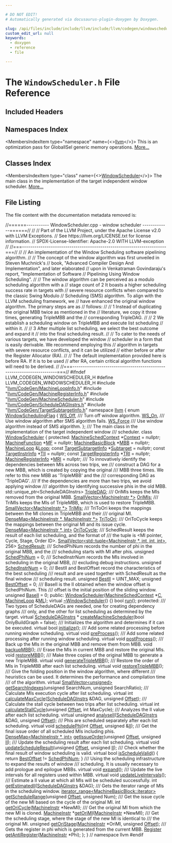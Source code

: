 ```yaml
---

# DO NOT EDIT!
# Automatically generated via docusaurus-plugin-doxygen by Doxygen.

slug: /api/files/include/include/llvm/include/llvm/codegen/windowscheduler-h
custom_edit_url: null
keywords:
  - doxygen
  - reference
  - file

---
```





# The `WindowScheduler.h` File Reference

<DoxygenPage pluginConfig={pluginConfig}>



## Included Headers

<IncludesList>
<IncludesListItem
  filePath="llvm/CodeGen/MachineLoopInfo.h"
  permalink="/docs/api/files/include/include/llvm/include/llvm/codegen/machineloopinfo-h"
  isLocal="true" />
<IncludesListItem
  filePath="llvm/CodeGen/MachineRegisterInfo.h"
  permalink="/docs/api/files/include/include/llvm/include/llvm/codegen/machineregisterinfo-h"
  isLocal="true" />
<IncludesListItem
  filePath="llvm/CodeGen/MachineScheduler.h"
  permalink="/docs/api/files/include/include/llvm/include/llvm/codegen/machinescheduler-h"
  isLocal="true" />
<IncludesListItem
  filePath="llvm/CodeGen/ScheduleDAGInstrs.h"
  permalink="/docs/api/files/include/include/llvm/include/llvm/codegen/scheduledaginstrs-h"
  isLocal="true" />
<IncludesListItem
  filePath="llvm/CodeGen/TargetSubtargetInfo.h"
  permalink="/docs/api/files/include/include/llvm/include/llvm/codegen/targetsubtargetinfo-h"
  isLocal="true" />
</IncludesList>

## Namespaces Index

<MembersIndex>

<MembersIndexItem
  type="namespace"
  name={<><a href="/docs/api/namespaces/llvm">llvm</a></>}>
This is an optimization pass for GlobalISel generic memory operations. <a href="/docs/api/namespaces/llvm/#details">More...</a>
</MembersIndexItem>

</MembersIndex>

## Classes Index

<MembersIndex>

<MembersIndexItem
  type="class"
  name={<><a href="/docs/api/classes/llvm/windowscheduler">WindowScheduler</a></>}>
The main class in the implementation of the target independent window scheduler. <a href="/docs/api/classes/llvm/windowscheduler/#details">More...</a>
</MembersIndexItem>

</MembersIndex>


## File Listing

The file content with the documentation metadata removed is:

<ProgramListing>

<Link id="l00001" /><CodeLine lineNumber="1"><Highlight kind="comment">//======----------- WindowScheduler.cpp - window scheduler -------------======//</Highlight><Highlight kind="normal"></Highlight></CodeLine>
<Link id="l00002" /><CodeLine lineNumber="2"><Highlight kind="normal"></Highlight><Highlight kind="comment">//</Highlight><Highlight kind="normal"></Highlight></CodeLine>
<Link id="l00003" /><CodeLine lineNumber="3"><Highlight kind="normal"></Highlight><Highlight kind="comment">// Part of the LLVM Project, under the Apache License v2.0 with LLVM Exceptions.</Highlight><Highlight kind="normal"></Highlight></CodeLine>
<Link id="l00004" /><CodeLine lineNumber="4"><Highlight kind="normal"></Highlight><Highlight kind="comment">// See https://llvm.org/LICENSE.txt for license information.</Highlight><Highlight kind="normal"></Highlight></CodeLine>
<Link id="l00005" /><CodeLine lineNumber="5"><Highlight kind="normal"></Highlight><Highlight kind="comment">// SPDX-License-Identifier: Apache-2.0 WITH LLVM-exception</Highlight><Highlight kind="normal"></Highlight></CodeLine>
<Link id="l00006" /><CodeLine lineNumber="6"><Highlight kind="normal"></Highlight><Highlight kind="comment">//</Highlight><Highlight kind="normal"></Highlight></CodeLine>
<Link id="l00007" /><CodeLine lineNumber="7"><Highlight kind="normal"></Highlight><Highlight kind="comment">//===----------------------------------------------------------------------===//</Highlight><Highlight kind="normal"></Highlight></CodeLine>
<Link id="l00008" /><CodeLine lineNumber="8"><Highlight kind="normal"></Highlight><Highlight kind="comment">//</Highlight><Highlight kind="normal"></Highlight></CodeLine>
<Link id="l00009" /><CodeLine lineNumber="9"><Highlight kind="normal"></Highlight><Highlight kind="comment">// An implementation of the Window Scheduling software pipelining algorithm.</Highlight><Highlight kind="normal"></Highlight></CodeLine>
<Link id="l00010" /><CodeLine lineNumber="10"><Highlight kind="normal"></Highlight><Highlight kind="comment">//</Highlight><Highlight kind="normal"></Highlight></CodeLine>
<Link id="l00011" /><CodeLine lineNumber="11"><Highlight kind="normal"></Highlight><Highlight kind="comment">// The concept of the window algorithm was first unveiled in Steven Muchnick&#39;s</Highlight><Highlight kind="normal"></Highlight></CodeLine>
<Link id="l00012" /><CodeLine lineNumber="12"><Highlight kind="normal"></Highlight><Highlight kind="comment">// book, &quot;Advanced Compiler Design And Implementation&quot;, and later elaborated</Highlight><Highlight kind="normal"></Highlight></CodeLine>
<Link id="l00013" /><CodeLine lineNumber="13"><Highlight kind="normal"></Highlight><Highlight kind="comment">// upon in Venkatraman Govindaraju&#39;s report, &quot;Implementation of Software</Highlight><Highlight kind="normal"></Highlight></CodeLine>
<Link id="l00014" /><CodeLine lineNumber="14"><Highlight kind="normal"></Highlight><Highlight kind="comment">// Pipelining Using Window Scheduling&quot;.</Highlight><Highlight kind="normal"></Highlight></CodeLine>
<Link id="l00015" /><CodeLine lineNumber="15"><Highlight kind="normal"></Highlight><Highlight kind="comment">//</Highlight><Highlight kind="normal"></Highlight></CodeLine>
<Link id="l00016" /><CodeLine lineNumber="16"><Highlight kind="normal"></Highlight><Highlight kind="comment">// The window algorithm can be perceived as a modulo scheduling algorithm with a</Highlight><Highlight kind="normal"></Highlight></CodeLine>
<Link id="l00017" /><CodeLine lineNumber="17"><Highlight kind="normal"></Highlight><Highlight kind="comment">// stage count of 2 It boasts a higher scheduling success rate in targets with</Highlight><Highlight kind="normal"></Highlight></CodeLine>
<Link id="l00018" /><CodeLine lineNumber="18"><Highlight kind="normal"></Highlight><Highlight kind="comment">// severe resource conflicts when compared to the classic Swing Modulo</Highlight><Highlight kind="normal"></Highlight></CodeLine>
<Link id="l00019" /><CodeLine lineNumber="19"><Highlight kind="normal"></Highlight><Highlight kind="comment">// Scheduling (SMS) algorithm. To align with the LLVM scheduling framework, we</Highlight><Highlight kind="normal"></Highlight></CodeLine>
<Link id="l00020" /><CodeLine lineNumber="20"><Highlight kind="normal"></Highlight><Highlight kind="comment">// have enhanced the original window algorithm. The primary steps are as</Highlight><Highlight kind="normal"></Highlight></CodeLine>
<Link id="l00021" /><CodeLine lineNumber="21"><Highlight kind="normal"></Highlight><Highlight kind="comment">// follows:</Highlight><Highlight kind="normal"></Highlight></CodeLine>
<Link id="l00022" /><CodeLine lineNumber="22"><Highlight kind="normal"></Highlight><Highlight kind="comment">//</Highlight><Highlight kind="normal"></Highlight></CodeLine>
<Link id="l00023" /><CodeLine lineNumber="23"><Highlight kind="normal"></Highlight><Highlight kind="comment">// 1 Instead of duplicating the original MBB twice as mentioned in the</Highlight><Highlight kind="normal"></Highlight></CodeLine>
<Link id="l00024" /><CodeLine lineNumber="24"><Highlight kind="normal"></Highlight><Highlight kind="comment">// literature, we copy it three times, generating TripleMBB and the</Highlight><Highlight kind="normal"></Highlight></CodeLine>
<Link id="l00025" /><CodeLine lineNumber="25"><Highlight kind="normal"></Highlight><Highlight kind="comment">// corresponding TripleDAG.</Highlight><Highlight kind="normal"></Highlight></CodeLine>
<Link id="l00026" /><CodeLine lineNumber="26"><Highlight kind="normal"></Highlight><Highlight kind="comment">//</Highlight><Highlight kind="normal"></Highlight></CodeLine>
<Link id="l00027" /><CodeLine lineNumber="27"><Highlight kind="normal"></Highlight><Highlight kind="comment">// 2 We establish a scheduling window on TripleMBB and execute list scheduling</Highlight><Highlight kind="normal"></Highlight></CodeLine>
<Link id="l00028" /><CodeLine lineNumber="28"><Highlight kind="normal"></Highlight><Highlight kind="comment">// within it.</Highlight><Highlight kind="normal"></Highlight></CodeLine>
<Link id="l00029" /><CodeLine lineNumber="29"><Highlight kind="normal"></Highlight><Highlight kind="comment">//</Highlight><Highlight kind="normal"></Highlight></CodeLine>
<Link id="l00030" /><CodeLine lineNumber="30"><Highlight kind="normal"></Highlight><Highlight kind="comment">// 3 After multiple list scheduling, we select the best outcome and expand it</Highlight><Highlight kind="normal"></Highlight></CodeLine>
<Link id="l00031" /><CodeLine lineNumber="31"><Highlight kind="normal"></Highlight><Highlight kind="comment">// into the final scheduling result.</Highlight><Highlight kind="normal"></Highlight></CodeLine>
<Link id="l00032" /><CodeLine lineNumber="32"><Highlight kind="normal"></Highlight><Highlight kind="comment">//</Highlight><Highlight kind="normal"></Highlight></CodeLine>
<Link id="l00033" /><CodeLine lineNumber="33"><Highlight kind="normal"></Highlight><Highlight kind="comment">// To cater to the needs of various targets, we have developed the window</Highlight><Highlight kind="normal"></Highlight></CodeLine>
<Link id="l00034" /><CodeLine lineNumber="34"><Highlight kind="normal"></Highlight><Highlight kind="comment">// scheduler in a form that is easily derivable. We recommend employing this</Highlight><Highlight kind="normal"></Highlight></CodeLine>
<Link id="l00035" /><CodeLine lineNumber="35"><Highlight kind="normal"></Highlight><Highlight kind="comment">// algorithm in targets with severe resource conflicts, and it can be utilized</Highlight><Highlight kind="normal"></Highlight></CodeLine>
<Link id="l00036" /><CodeLine lineNumber="36"><Highlight kind="normal"></Highlight><Highlight kind="comment">// either before or after the Register Allocator (RA).</Highlight><Highlight kind="normal"></Highlight></CodeLine>
<Link id="l00037" /><CodeLine lineNumber="37"><Highlight kind="normal"></Highlight><Highlight kind="comment">//</Highlight><Highlight kind="normal"></Highlight></CodeLine>
<Link id="l00038" /><CodeLine lineNumber="38"><Highlight kind="normal"></Highlight><Highlight kind="comment">// The default implementation provided here is before RA. If it is to be used</Highlight><Highlight kind="normal"></Highlight></CodeLine>
<Link id="l00039" /><CodeLine lineNumber="39"><Highlight kind="normal"></Highlight><Highlight kind="comment">// after RA, certain critical algorithm functions will need to be derived.</Highlight><Highlight kind="normal"></Highlight></CodeLine>
<Link id="l00040" /><CodeLine lineNumber="40"><Highlight kind="normal"></Highlight><Highlight kind="comment">//</Highlight><Highlight kind="normal"></Highlight></CodeLine>
<Link id="l00041" /><CodeLine lineNumber="41"><Highlight kind="normal"></Highlight><Highlight kind="comment">//===----------------------------------------------------------------------===//</Highlight><Highlight kind="normal"></Highlight></CodeLine>
<Link id="l00042" /><CodeLine lineNumber="42"><Highlight kind="normal"></Highlight><Highlight kind="preprocessor">#ifndef LLVM&#95;CODEGEN&#95;WINDOWSCHEDULER&#95;H</Highlight><Highlight kind="normal"></Highlight></CodeLine>
<Link id="l00043" /><CodeLine lineNumber="43"><Highlight kind="normal"></Highlight><Highlight kind="preprocessor">#define LLVM&#95;CODEGEN&#95;WINDOWSCHEDULER&#95;H</Highlight><Highlight kind="normal"></Highlight></CodeLine>
<Link id="l00044" /><CodeLine lineNumber="44"><Highlight kind="normal"></Highlight></CodeLine>
<Link id="l00045" /><CodeLine lineNumber="45"><Highlight kind="normal"></Highlight><Highlight kind="preprocessor">#include &quot;<a href="/docs/api/files/include/include/llvm/include/llvm/codegen/machineloopinfo-h">llvm/CodeGen/MachineLoopInfo.h</a>&quot;</Highlight><Highlight kind="normal"></Highlight></CodeLine>
<Link id="l00046" /><CodeLine lineNumber="46"><Highlight kind="normal"></Highlight><Highlight kind="preprocessor">#include &quot;<a href="/docs/api/files/include/include/llvm/include/llvm/codegen/machineregisterinfo-h">llvm/CodeGen/MachineRegisterInfo.h</a>&quot;</Highlight><Highlight kind="normal"></Highlight></CodeLine>
<Link id="l00047" /><CodeLine lineNumber="47"><Highlight kind="normal"></Highlight><Highlight kind="preprocessor">#include &quot;<a href="/docs/api/files/include/include/llvm/include/llvm/codegen/machinescheduler-h">llvm/CodeGen/MachineScheduler.h</a>&quot;</Highlight><Highlight kind="normal"></Highlight></CodeLine>
<Link id="l00048" /><CodeLine lineNumber="48"><Highlight kind="normal"></Highlight><Highlight kind="preprocessor">#include &quot;<a href="/docs/api/files/include/include/llvm/include/llvm/codegen/scheduledaginstrs-h">llvm/CodeGen/ScheduleDAGInstrs.h</a>&quot;</Highlight><Highlight kind="normal"></Highlight></CodeLine>
<Link id="l00049" /><CodeLine lineNumber="49"><Highlight kind="normal"></Highlight><Highlight kind="preprocessor">#include &quot;<a href="/docs/api/files/include/include/llvm/include/llvm/codegen/targetsubtargetinfo-h">llvm/CodeGen/TargetSubtargetInfo.h</a>&quot;</Highlight><Highlight kind="normal"></Highlight></CodeLine>
<Link id="l00050" /><CodeLine lineNumber="50"><Highlight kind="normal"></Highlight></CodeLine>
<Link id="l00051" /><CodeLine lineNumber="51"><Highlight kind="normal"></Highlight><Highlight kind="keyword">namespace </Highlight><Highlight kind="normal"><a href="/docs/api/namespaces/llvm">llvm</a> &#123;</Highlight></CodeLine>
<Link id="l00052" /><CodeLine lineNumber="52"><Highlight kind="normal"></Highlight></CodeLine>
<Link id="l00053" /><CodeLine lineNumber="53" lineLink="/docs/api/namespaces/llvm/#a72daa22c9a997fec8618158cad8f5e13"><Highlight kind="normal"></Highlight><Highlight kind="keyword">enum</Highlight><Highlight kind="normal"> <a href="/docs/api/namespaces/llvm/#a72daa22c9a997fec8618158cad8f5e13">WindowSchedulingFlag</a> &#123;</Highlight></CodeLine>
<Link id="l00054" /><CodeLine lineNumber="54" lineLink="/docs/api/namespaces/llvm/#a72daa22c9a997fec8618158cad8f5e13a928a9fffc4999e7b94132985c714f0e1"><Highlight kind="normal">  <a href="/docs/api/namespaces/llvm/#a72daa22c9a997fec8618158cad8f5e13a928a9fffc4999e7b94132985c714f0e1">WS&#95;Off</a>,  </Highlight><Highlight kind="comment">/// Turn off window algorithm.</Highlight><Highlight kind="normal"></Highlight></CodeLine>
<Link id="l00055" /><CodeLine lineNumber="55" lineLink="/docs/api/namespaces/llvm/#a72daa22c9a997fec8618158cad8f5e13ae768da8e96f8d52eebd6fa9e2cf40ad3"><Highlight kind="normal">  <a href="/docs/api/namespaces/llvm/#a72daa22c9a997fec8618158cad8f5e13ae768da8e96f8d52eebd6fa9e2cf40ad3">WS&#95;On</a>,   </Highlight><Highlight kind="comment">/// Use window algorithm after SMS algorithm fails.</Highlight><Highlight kind="normal"></Highlight></CodeLine>
<Link id="l00056" /><CodeLine lineNumber="56" lineLink="/docs/api/namespaces/llvm/#a72daa22c9a997fec8618158cad8f5e13a14f36bdb57b5840e63c6fae657f025c5"><Highlight kind="normal">  <a href="/docs/api/namespaces/llvm/#a72daa22c9a997fec8618158cad8f5e13a14f36bdb57b5840e63c6fae657f025c5">WS&#95;Force</a> </Highlight><Highlight kind="comment">/// Use window algorithm instead of SMS algorithm.</Highlight><Highlight kind="normal"></Highlight></CodeLine>
<Link id="l00057" /><CodeLine lineNumber="57"><Highlight kind="normal">&#125;;</Highlight></CodeLine>
<Link id="l00058" /><CodeLine lineNumber="58"><Highlight kind="normal"></Highlight><Highlight kind="comment"></Highlight></CodeLine>
<Link id="l00059" /><CodeLine lineNumber="59"><Highlight kind="comment">/// The main class in the implementation of the target independent window</Highlight></CodeLine>
<Link id="l00060" /><CodeLine lineNumber="60"><Highlight kind="comment">/// scheduler.</Highlight><Highlight kind="normal"></Highlight></CodeLine>
<Link id="l00061" /><CodeLine lineNumber="61" lineLink="/docs/api/classes/llvm/windowscheduler"><Highlight kind="normal"></Highlight><Highlight kind="keyword">class </Highlight><Highlight kind="normal"><a href="/docs/api/classes/llvm/windowscheduler/#af9bebcba4bcb359f1223392d9ff1e035">WindowScheduler</a> &#123;</Highlight></CodeLine>
<Link id="l00062" /><CodeLine lineNumber="62"><Highlight kind="normal"></Highlight><Highlight kind="keyword">protected</Highlight><Highlight kind="normal">:</Highlight></CodeLine>
<Link id="l00063" /><CodeLine lineNumber="63" lineLink="/docs/api/classes/llvm/windowscheduler/#a3a2b84c75a614343c26e3764aab963a9"><Highlight kind="normal">  <a href="/docs/api/structs/llvm/machineschedcontext">MachineSchedContext</a> &#42;<a href="/docs/api/classes/llvm/windowscheduler/#a3a2b84c75a614343c26e3764aab963a9">Context</a> = </Highlight><Highlight kind="keyword">nullptr</Highlight><Highlight kind="normal">;</Highlight></CodeLine>
<Link id="l00064" /><CodeLine lineNumber="64" lineLink="/docs/api/classes/llvm/windowscheduler/#abf97c807c56e072eec16eadaa1dc74e2"><Highlight kind="normal">  <a href="/docs/api/classes/llvm/machinefunction">MachineFunction</a> &#42;<a href="/docs/api/classes/llvm/windowscheduler/#abf97c807c56e072eec16eadaa1dc74e2">MF</a> = </Highlight><Highlight kind="keyword">nullptr</Highlight><Highlight kind="normal">;</Highlight></CodeLine>
<Link id="l00065" /><CodeLine lineNumber="65" lineLink="/docs/api/classes/llvm/windowscheduler/#a690d8e3b14e796b870f58d3d8f7e2a77"><Highlight kind="normal">  <a href="/docs/api/classes/llvm/machinebasicblock">MachineBasicBlock</a> &#42;<a href="/docs/api/classes/llvm/windowscheduler/#a690d8e3b14e796b870f58d3d8f7e2a77">MBB</a> = </Highlight><Highlight kind="keyword">nullptr</Highlight><Highlight kind="normal">;</Highlight></CodeLine>
<Link id="l00066" /><CodeLine lineNumber="66" lineLink="/docs/api/classes/llvm/windowscheduler/#a7c23e1051609c44baa4ba0e78a432139"><Highlight kind="normal">  <a href="/docs/api/classes/llvm/machineloop">MachineLoop</a> &amp;<a href="/docs/api/classes/llvm/windowscheduler/#a7c23e1051609c44baa4ba0e78a432139">Loop</a>;</Highlight></CodeLine>
<Link id="l00067" /><CodeLine lineNumber="67" lineLink="/docs/api/classes/llvm/windowscheduler/#a99f029742c003f8a0e5db1538d07988e"><Highlight kind="normal">  </Highlight><Highlight kind="keyword">const</Highlight><Highlight kind="normal"> <a href="/docs/api/classes/llvm/targetsubtargetinfo">TargetSubtargetInfo</a> &#42;<a href="/docs/api/classes/llvm/windowscheduler/#a99f029742c003f8a0e5db1538d07988e">Subtarget</a> = </Highlight><Highlight kind="keyword">nullptr</Highlight><Highlight kind="normal">;</Highlight></CodeLine>
<Link id="l00068" /><CodeLine lineNumber="68" lineLink="/docs/api/classes/llvm/windowscheduler/#ad8a9c20c5c819e59cd32906f691fbc2c"><Highlight kind="normal">  </Highlight><Highlight kind="keyword">const</Highlight><Highlight kind="normal"> <a href="/docs/api/classes/llvm/targetinstrinfo">TargetInstrInfo</a> &#42;<a href="/docs/api/classes/llvm/windowscheduler/#ad8a9c20c5c819e59cd32906f691fbc2c">TII</a> = </Highlight><Highlight kind="keyword">nullptr</Highlight><Highlight kind="normal">;</Highlight></CodeLine>
<Link id="l00069" /><CodeLine lineNumber="69" lineLink="/docs/api/classes/llvm/windowscheduler/#a9301a41a35d6aa7367def5ea6fd78db7"><Highlight kind="normal">  </Highlight><Highlight kind="keyword">const</Highlight><Highlight kind="normal"> <a href="/docs/api/classes/llvm/targetregisterinfo">TargetRegisterInfo</a> &#42;<a href="/docs/api/classes/llvm/windowscheduler/#a9301a41a35d6aa7367def5ea6fd78db7">TRI</a> = </Highlight><Highlight kind="keyword">nullptr</Highlight><Highlight kind="normal">;</Highlight></CodeLine>
<Link id="l00070" /><CodeLine lineNumber="70" lineLink="/docs/api/classes/llvm/windowscheduler/#a588faf8e1f126dc258d357b045595407"><Highlight kind="normal">  <a href="/docs/api/classes/llvm/machineregisterinfo">MachineRegisterInfo</a> &#42;<a href="/docs/api/classes/llvm/windowscheduler/#a588faf8e1f126dc258d357b045595407">MRI</a> = </Highlight><Highlight kind="keyword">nullptr</Highlight><Highlight kind="normal">;</Highlight></CodeLine>
<Link id="l00071" /><CodeLine lineNumber="71"><Highlight kind="normal"></Highlight><Highlight kind="comment"></Highlight></CodeLine>
<Link id="l00072" /><CodeLine lineNumber="72"><Highlight kind="comment">  /// To innovatively identify the dependencies between MIs across two trips, we</Highlight></CodeLine>
<Link id="l00073" /><CodeLine lineNumber="73"><Highlight kind="comment">  /// construct a DAG for a new MBB, which is created by copying the original</Highlight></CodeLine>
<Link id="l00074" /><CodeLine lineNumber="74"><Highlight kind="comment">  /// MBB three times. We refer to this new MBB as &#39;TripleMBB&#39; and the</Highlight></CodeLine>
<Link id="l00075" /><CodeLine lineNumber="75"><Highlight kind="comment">  /// corresponding DAG as &#39;TripleDAG&#39;.</Highlight></CodeLine>
<Link id="l00076" /><CodeLine lineNumber="76"><Highlight kind="comment">  /// If the dependencies are more than two trips, we avoid applying window</Highlight></CodeLine>
<Link id="l00077" /><CodeLine lineNumber="77"><Highlight kind="comment">  /// algorithm by identifying successive phis in the old MBB.</Highlight><Highlight kind="normal"></Highlight></CodeLine>
<Link id="l00078" /><CodeLine lineNumber="78" lineLink="/docs/api/classes/llvm/windowscheduler/#aabfa4ddad621932351b720f8162030e8"><Highlight kind="normal">  std::unique&#95;ptr&lt;ScheduleDAGInstrs&gt; <a href="/docs/api/classes/llvm/windowscheduler/#aabfa4ddad621932351b720f8162030e8">TripleDAG</a>;</Highlight><Highlight kind="comment"></Highlight></CodeLine>
<Link id="l00079" /><CodeLine lineNumber="79"><Highlight kind="comment">  /// OriMIs keeps the MIs removed from the original MBB.</Highlight><Highlight kind="normal"></Highlight></CodeLine>
<Link id="l00080" /><CodeLine lineNumber="80" lineLink="/docs/api/classes/llvm/windowscheduler/#aed4001b80ceaef38d700764e9934e054"><Highlight kind="normal">  <a href="/docs/api/classes/llvm/smallvector">SmallVector&lt;MachineInstr &#42;&gt;</a> <a href="/docs/api/classes/llvm/windowscheduler/#aed4001b80ceaef38d700764e9934e054">OriMIs</a>;</Highlight><Highlight kind="comment"></Highlight></CodeLine>
<Link id="l00081" /><CodeLine lineNumber="81"><Highlight kind="comment">  /// TriMIs keeps the MIs of TripleMBB, which is used to restore TripleMBB.</Highlight><Highlight kind="normal"></Highlight></CodeLine>
<Link id="l00082" /><CodeLine lineNumber="82" lineLink="/docs/api/classes/llvm/windowscheduler/#afbe266c442e9313e05ebffb703c2bd36"><Highlight kind="normal">  <a href="/docs/api/classes/llvm/smallvector">SmallVector&lt;MachineInstr &#42;&gt;</a> <a href="/docs/api/classes/llvm/windowscheduler/#afbe266c442e9313e05ebffb703c2bd36">TriMIs</a>;</Highlight><Highlight kind="comment"></Highlight></CodeLine>
<Link id="l00083" /><CodeLine lineNumber="83"><Highlight kind="comment">  /// TriToOri keeps the mappings between the MI clones in TripleMBB and their</Highlight></CodeLine>
<Link id="l00084" /><CodeLine lineNumber="84"><Highlight kind="comment">  /// original MI.</Highlight><Highlight kind="normal"></Highlight></CodeLine>
<Link id="l00085" /><CodeLine lineNumber="85" lineLink="/docs/api/classes/llvm/windowscheduler/#a7e8c400b0b728b6ec230f0b487c6af44"><Highlight kind="normal">  <a href="/docs/api/classes/llvm/densemap">DenseMap&lt;MachineInstr &#42;, MachineInstr &#42;&gt;</a> <a href="/docs/api/classes/llvm/windowscheduler/#a7e8c400b0b728b6ec230f0b487c6af44">TriToOri</a>;</Highlight><Highlight kind="comment"></Highlight></CodeLine>
<Link id="l00086" /><CodeLine lineNumber="86"><Highlight kind="comment">  /// OriToCycle keeps the mappings between the original MI and its issue cycle.</Highlight><Highlight kind="normal"></Highlight></CodeLine>
<Link id="l00087" /><CodeLine lineNumber="87" lineLink="/docs/api/classes/llvm/windowscheduler/#a54d52175d63bed9f3b0bd9f6317e023e"><Highlight kind="normal">  <a href="/docs/api/classes/llvm/densemap">DenseMap&lt;MachineInstr &#42;, int&gt;</a> <a href="/docs/api/classes/llvm/windowscheduler/#a54d52175d63bed9f3b0bd9f6317e023e">OriToCycle</a>;</Highlight><Highlight kind="comment"></Highlight></CodeLine>
<Link id="l00088" /><CodeLine lineNumber="88"><Highlight kind="comment">  /// SchedResult keeps the result of each list scheduling, and the format of</Highlight></CodeLine>
<Link id="l00089" /><CodeLine lineNumber="89"><Highlight kind="comment">  /// the tuple is &lt;MI pointer, Cycle, Stage, Order ID&gt;.</Highlight><Highlight kind="normal"></Highlight></CodeLine>
<Link id="l00090" /><CodeLine lineNumber="90" lineLink="/docs/api/classes/llvm/windowscheduler/#af3f7938e6818ec29f907451091b7fdad"><Highlight kind="normal">  <a href="/docs/api/classes/llvm/smallvector">SmallVector&lt;std::tuple&lt;MachineInstr &#42;, int, int, int&gt;</a>, 256&gt; <a href="/docs/api/classes/llvm/windowscheduler/#af3f7938e6818ec29f907451091b7fdad">SchedResult</a>;</Highlight><Highlight kind="comment"></Highlight></CodeLine>
<Link id="l00091" /><CodeLine lineNumber="91"><Highlight kind="comment">  /// SchedPhiNum records the number of phi in the original MBB, and the</Highlight></CodeLine>
<Link id="l00092" /><CodeLine lineNumber="92"><Highlight kind="comment">  /// scheduling starts with MI after phis.</Highlight><Highlight kind="normal"></Highlight></CodeLine>
<Link id="l00093" /><CodeLine lineNumber="93" lineLink="/docs/api/classes/llvm/windowscheduler/#a1eade05b9c131318e2b1b8141cf3ef53"><Highlight kind="normal">  </Highlight><Highlight kind="keywordtype">unsigned</Highlight><Highlight kind="normal"> <a href="/docs/api/classes/llvm/windowscheduler/#a1eade05b9c131318e2b1b8141cf3ef53">SchedPhiNum</a> = 0;</Highlight><Highlight kind="comment"></Highlight></CodeLine>
<Link id="l00094" /><CodeLine lineNumber="94"><Highlight kind="comment">  /// SchedInstrNum records the MIs involved in scheduling in the original MBB,</Highlight></CodeLine>
<Link id="l00095" /><CodeLine lineNumber="95"><Highlight kind="comment">  /// excluding debug instructions.</Highlight><Highlight kind="normal"></Highlight></CodeLine>
<Link id="l00096" /><CodeLine lineNumber="96" lineLink="/docs/api/classes/llvm/windowscheduler/#ad4542ab1cab20715a2bc58b001a42e4b"><Highlight kind="normal">  </Highlight><Highlight kind="keywordtype">unsigned</Highlight><Highlight kind="normal"> <a href="/docs/api/classes/llvm/windowscheduler/#ad4542ab1cab20715a2bc58b001a42e4b">SchedInstrNum</a> = 0;</Highlight><Highlight kind="comment"></Highlight></CodeLine>
<Link id="l00097" /><CodeLine lineNumber="97"><Highlight kind="comment">  /// BestII and BestOffset record the characteristics of the best scheduling</Highlight></CodeLine>
<Link id="l00098" /><CodeLine lineNumber="98"><Highlight kind="comment">  /// result and are used together with SchedResult as the final window</Highlight></CodeLine>
<Link id="l00099" /><CodeLine lineNumber="99"><Highlight kind="comment">  /// scheduling result.</Highlight><Highlight kind="normal"></Highlight></CodeLine>
<Link id="l00100" /><CodeLine lineNumber="100" lineLink="/docs/api/classes/llvm/windowscheduler/#a6fba85773a0cf15056c4263ac69dbc80"><Highlight kind="normal">  </Highlight><Highlight kind="keywordtype">unsigned</Highlight><Highlight kind="normal"> <a href="/docs/api/classes/llvm/windowscheduler/#a6fba85773a0cf15056c4263ac69dbc80">BestII</a> = UINT&#95;MAX;</Highlight></CodeLine>
<Link id="l00101" /><CodeLine lineNumber="101" lineLink="/docs/api/classes/llvm/windowscheduler/#a67690feca344d36167d2f65f71653f4e"><Highlight kind="normal">  </Highlight><Highlight kind="keywordtype">unsigned</Highlight><Highlight kind="normal"> <a href="/docs/api/classes/llvm/windowscheduler/#a67690feca344d36167d2f65f71653f4e">BestOffset</a> = 0;</Highlight><Highlight kind="comment"></Highlight></CodeLine>
<Link id="l00102" /><CodeLine lineNumber="102"><Highlight kind="comment">  /// BaseII is the II obtained when the window offset is SchedPhiNum. This</Highlight></CodeLine>
<Link id="l00103" /><CodeLine lineNumber="103"><Highlight kind="comment">  /// offset is the initial position of the sliding window.</Highlight><Highlight kind="normal"></Highlight></CodeLine>
<Link id="l00104" /><CodeLine lineNumber="104" lineLink="/docs/api/classes/llvm/windowscheduler/#aaffbb1654d149fc4b75f0793c03cd398"><Highlight kind="normal">  </Highlight><Highlight kind="keywordtype">unsigned</Highlight><Highlight kind="normal"> <a href="/docs/api/classes/llvm/windowscheduler/#aaffbb1654d149fc4b75f0793c03cd398">BaseII</a> = 0;</Highlight></CodeLine>
<Link id="l00105" /><CodeLine lineNumber="105"><Highlight kind="normal"></Highlight></CodeLine>
<Link id="l00106" /><CodeLine lineNumber="106"><Highlight kind="normal"></Highlight><Highlight kind="keyword">public</Highlight><Highlight kind="normal">:</Highlight></CodeLine>
<Link id="l00107" /><CodeLine lineNumber="107"><Highlight kind="normal">  <a href="/docs/api/classes/llvm/windowscheduler/#af9bebcba4bcb359f1223392d9ff1e035">WindowScheduler</a>(<a href="/docs/api/structs/llvm/machineschedcontext">MachineSchedContext</a> &#42;<a href="/docs/api/namespaces/llvm/callingconv/#ac6aa1387c4375260e2468eb5a77fdb4cafd841a49aec1539bc88abc8ff9e170fb">C</a>, <a href="/docs/api/classes/llvm/machineloop">MachineLoop</a> &amp;<a href="/docs/api/files/lib/lib/analysis/inlineorder-cpp/#a7ee6f0cb51c3b9056199e9a0001fe8c3ad01fd9b01e9dde8bd3dc247afbfb7218">ML</a>);</Highlight></CodeLine>
<Link id="l00108" /><CodeLine lineNumber="108" lineLink="/docs/api/classes/llvm/windowscheduler/#a7fd87a1ebb61604c4f63a0d7fe299931"><Highlight kind="normal">  </Highlight><Highlight kind="keyword">virtual</Highlight><Highlight kind="normal"> <a href="/docs/api/classes/llvm/windowscheduler/#a7fd87a1ebb61604c4f63a0d7fe299931">~WindowScheduler</a>() &#123;&#125;</Highlight></CodeLine>
<Link id="l00109" /><CodeLine lineNumber="109"><Highlight kind="normal"></Highlight></CodeLine>
<Link id="l00110" /><CodeLine lineNumber="110"><Highlight kind="normal">  </Highlight><Highlight kind="keywordtype">bool</Highlight><Highlight kind="normal"> <a href="/docs/api/classes/llvm/windowscheduler/#a40308f28207edf04d70fd884039d0b81">run</a>();</Highlight></CodeLine>
<Link id="l00111" /><CodeLine lineNumber="111"><Highlight kind="normal"></Highlight></CodeLine>
<Link id="l00112" /><CodeLine lineNumber="112"><Highlight kind="normal"></Highlight><Highlight kind="keyword">protected</Highlight><Highlight kind="normal">:</Highlight><Highlight kind="comment"></Highlight></CodeLine>
<Link id="l00113" /><CodeLine lineNumber="113"><Highlight kind="comment">  /// Two types of ScheduleDAGs are needed, one for creating dependency graphs</Highlight></CodeLine>
<Link id="l00114" /><CodeLine lineNumber="114"><Highlight kind="comment">  /// only, and the other for list scheduling as determined by the target.</Highlight><Highlight kind="normal"></Highlight></CodeLine>
<Link id="l00115" /><CodeLine lineNumber="115"><Highlight kind="normal">  </Highlight><Highlight kind="keyword">virtual</Highlight><Highlight kind="normal"> <a href="/docs/api/classes/llvm/scheduledaginstrs">ScheduleDAGInstrs</a> &#42;</Highlight></CodeLine>
<Link id="l00116" /><CodeLine lineNumber="116"><Highlight kind="normal">  <a href="/docs/api/classes/llvm/windowscheduler/#a0e34e8c324a6219e5840b893ba7f2de8">createMachineScheduler</a>(</Highlight><Highlight kind="keywordtype">bool</Highlight><Highlight kind="normal"> OnlyBuildGraph = </Highlight><Highlight kind="keyword">false</Highlight><Highlight kind="normal">);</Highlight><Highlight kind="comment"></Highlight></CodeLine>
<Link id="l00117" /><CodeLine lineNumber="117"><Highlight kind="comment">  /// Initializes the algorithm and determines if it can be executed.</Highlight><Highlight kind="normal"></Highlight></CodeLine>
<Link id="l00118" /><CodeLine lineNumber="118"><Highlight kind="normal">  </Highlight><Highlight kind="keyword">virtual</Highlight><Highlight kind="normal"> </Highlight><Highlight kind="keywordtype">bool</Highlight><Highlight kind="normal"> <a href="/docs/api/classes/llvm/windowscheduler/#af02c395926a140c8121e0e7d16e1dfe1">initialize</a>();</Highlight><Highlight kind="comment"></Highlight></CodeLine>
<Link id="l00119" /><CodeLine lineNumber="119"><Highlight kind="comment">  /// Add some related processing before running window scheduling.</Highlight><Highlight kind="normal"></Highlight></CodeLine>
<Link id="l00120" /><CodeLine lineNumber="120"><Highlight kind="normal">  </Highlight><Highlight kind="keyword">virtual</Highlight><Highlight kind="normal"> </Highlight><Highlight kind="keywordtype">void</Highlight><Highlight kind="normal"> <a href="/docs/api/classes/llvm/windowscheduler/#a30d5756e44d33e166ca0506802e578ef">preProcess</a>();</Highlight><Highlight kind="comment"></Highlight></CodeLine>
<Link id="l00121" /><CodeLine lineNumber="121"><Highlight kind="comment">  /// Add some related processing after running window scheduling.</Highlight><Highlight kind="normal"></Highlight></CodeLine>
<Link id="l00122" /><CodeLine lineNumber="122"><Highlight kind="normal">  </Highlight><Highlight kind="keyword">virtual</Highlight><Highlight kind="normal"> </Highlight><Highlight kind="keywordtype">void</Highlight><Highlight kind="normal"> <a href="/docs/api/classes/llvm/windowscheduler/#a49b94106b0a74702c0cf8337eb8a6adb">postProcess</a>();</Highlight><Highlight kind="comment"></Highlight></CodeLine>
<Link id="l00123" /><CodeLine lineNumber="123"><Highlight kind="comment">  /// Back up the MIs in the original MBB and remove them from MBB.</Highlight><Highlight kind="normal"></Highlight></CodeLine>
<Link id="l00124" /><CodeLine lineNumber="124"><Highlight kind="normal">  </Highlight><Highlight kind="keywordtype">void</Highlight><Highlight kind="normal"> <a href="/docs/api/classes/llvm/windowscheduler/#a7519a939200f107386d3267bcd00c1c6">backupMBB</a>();</Highlight><Highlight kind="comment"></Highlight></CodeLine>
<Link id="l00125" /><CodeLine lineNumber="125"><Highlight kind="comment">  /// Erase the MIs in current MBB and restore the original MIs.</Highlight><Highlight kind="normal"></Highlight></CodeLine>
<Link id="l00126" /><CodeLine lineNumber="126"><Highlight kind="normal">  </Highlight><Highlight kind="keywordtype">void</Highlight><Highlight kind="normal"> <a href="/docs/api/classes/llvm/windowscheduler/#af94dd7df8db8b546ca9c8d29c0b31a95">restoreMBB</a>();</Highlight><Highlight kind="comment"></Highlight></CodeLine>
<Link id="l00127" /><CodeLine lineNumber="127"><Highlight kind="comment">  /// Make three copies of the original MBB to generate a new TripleMBB.</Highlight><Highlight kind="normal"></Highlight></CodeLine>
<Link id="l00128" /><CodeLine lineNumber="128"><Highlight kind="normal">  </Highlight><Highlight kind="keyword">virtual</Highlight><Highlight kind="normal"> </Highlight><Highlight kind="keywordtype">void</Highlight><Highlight kind="normal"> <a href="/docs/api/classes/llvm/windowscheduler/#ad9105d71f7a1c253dcb1afe7d120237e">generateTripleMBB</a>();</Highlight><Highlight kind="comment"></Highlight></CodeLine>
<Link id="l00129" /><CodeLine lineNumber="129"><Highlight kind="comment">  /// Restore the order of MIs in TripleMBB after each list scheduling.</Highlight><Highlight kind="normal"></Highlight></CodeLine>
<Link id="l00130" /><CodeLine lineNumber="130"><Highlight kind="normal">  </Highlight><Highlight kind="keyword">virtual</Highlight><Highlight kind="normal"> </Highlight><Highlight kind="keywordtype">void</Highlight><Highlight kind="normal"> <a href="/docs/api/classes/llvm/windowscheduler/#a425a27a184e7f9e226b7ba72870b19fe">restoreTripleMBB</a>();</Highlight><Highlight kind="comment"></Highlight></CodeLine>
<Link id="l00131" /><CodeLine lineNumber="131"><Highlight kind="comment">  /// Give the folding position in the window algorithm, where different</Highlight></CodeLine>
<Link id="l00132" /><CodeLine lineNumber="132"><Highlight kind="comment">  /// heuristics can be used. It determines the performance and compilation time</Highlight></CodeLine>
<Link id="l00133" /><CodeLine lineNumber="133"><Highlight kind="comment">  /// of the algorithm.</Highlight><Highlight kind="normal"></Highlight></CodeLine>
<Link id="l00134" /><CodeLine lineNumber="134"><Highlight kind="normal">  </Highlight><Highlight kind="keyword">virtual</Highlight><Highlight kind="normal"> <a href="/docs/api/classes/llvm/smallvector">SmallVector&lt;unsigned&gt;</a> <a href="/docs/api/classes/llvm/windowscheduler/#af78f1d6e142343589981887d2a200d84">getSearchIndexes</a>(</Highlight><Highlight kind="keywordtype">unsigned</Highlight><Highlight kind="normal"> SearchNum,</Highlight></CodeLine>
<Link id="l00135" /><CodeLine lineNumber="135"><Highlight kind="normal">                                                 </Highlight><Highlight kind="keywordtype">unsigned</Highlight><Highlight kind="normal"> SearchRatio);</Highlight><Highlight kind="comment"></Highlight></CodeLine>
<Link id="l00136" /><CodeLine lineNumber="136"><Highlight kind="comment">  /// Calculate MIs execution cycle after list scheduling.</Highlight><Highlight kind="normal"></Highlight></CodeLine>
<Link id="l00137" /><CodeLine lineNumber="137"><Highlight kind="normal">  </Highlight><Highlight kind="keyword">virtual</Highlight><Highlight kind="normal"> </Highlight><Highlight kind="keywordtype">int</Highlight><Highlight kind="normal"> <a href="/docs/api/classes/llvm/windowscheduler/#a5722fabe6420b0f87a3eb1160979e5f7">calculateMaxCycle</a>(<a href="/docs/api/classes/llvm/scheduledaginstrs">ScheduleDAGInstrs</a> &amp;DAG, </Highlight><Highlight kind="keywordtype">unsigned</Highlight><Highlight kind="normal"> <a href="/docs/api/namespaces/llvm/#a05f5b9a11bdcc5feba62899f95dcf878a3134224cba2545bc57954d3b072aebb4">Offset</a>);</Highlight><Highlight kind="comment"></Highlight></CodeLine>
<Link id="l00138" /><CodeLine lineNumber="138"><Highlight kind="comment">  /// Calculate the stall cycle between two trips after list scheduling.</Highlight><Highlight kind="normal"></Highlight></CodeLine>
<Link id="l00139" /><CodeLine lineNumber="139"><Highlight kind="normal">  </Highlight><Highlight kind="keyword">virtual</Highlight><Highlight kind="normal"> </Highlight><Highlight kind="keywordtype">int</Highlight><Highlight kind="normal"> <a href="/docs/api/classes/llvm/windowscheduler/#ae803ffd4decdd48471010ae2cb76d20d">calculateStallCycle</a>(</Highlight><Highlight kind="keywordtype">unsigned</Highlight><Highlight kind="normal"> <a href="/docs/api/namespaces/llvm/#a05f5b9a11bdcc5feba62899f95dcf878a3134224cba2545bc57954d3b072aebb4">Offset</a>, </Highlight><Highlight kind="keywordtype">int</Highlight><Highlight kind="normal"> MaxCycle);</Highlight><Highlight kind="comment"></Highlight></CodeLine>
<Link id="l00140" /><CodeLine lineNumber="140"><Highlight kind="comment">  /// Analyzes the II value after each list scheduling.</Highlight><Highlight kind="normal"></Highlight></CodeLine>
<Link id="l00141" /><CodeLine lineNumber="141"><Highlight kind="normal">  </Highlight><Highlight kind="keyword">virtual</Highlight><Highlight kind="normal"> </Highlight><Highlight kind="keywordtype">unsigned</Highlight><Highlight kind="normal"> <a href="/docs/api/classes/llvm/windowscheduler/#ac8c6acf329b4804c26c294903ae015de">analyseII</a>(<a href="/docs/api/classes/llvm/scheduledaginstrs">ScheduleDAGInstrs</a> &amp;DAG, </Highlight><Highlight kind="keywordtype">unsigned</Highlight><Highlight kind="normal"> <a href="/docs/api/namespaces/llvm/#a05f5b9a11bdcc5feba62899f95dcf878a3134224cba2545bc57954d3b072aebb4">Offset</a>);</Highlight><Highlight kind="comment"></Highlight></CodeLine>
<Link id="l00142" /><CodeLine lineNumber="142"><Highlight kind="comment">  /// Phis are scheduled separately after each list scheduling.</Highlight><Highlight kind="normal"></Highlight></CodeLine>
<Link id="l00143" /><CodeLine lineNumber="143"><Highlight kind="normal">  </Highlight><Highlight kind="keyword">virtual</Highlight><Highlight kind="normal"> </Highlight><Highlight kind="keywordtype">void</Highlight><Highlight kind="normal"> <a href="/docs/api/classes/llvm/windowscheduler/#ab595a02e4a2cbfc15add4253f222d3f1">schedulePhi</a>(</Highlight><Highlight kind="keywordtype">int</Highlight><Highlight kind="normal"> <a href="/docs/api/namespaces/llvm/#a05f5b9a11bdcc5feba62899f95dcf878a3134224cba2545bc57954d3b072aebb4">Offset</a>, </Highlight><Highlight kind="keywordtype">unsigned</Highlight><Highlight kind="normal"> &amp;<a href="/docs/api/files/lib/lib/target/lib/target/nvptx/nvvmintrrange-cpp/#ac5804672fc0850438d63caec770647f8">II</a>);</Highlight><Highlight kind="comment"></Highlight></CodeLine>
<Link id="l00144" /><CodeLine lineNumber="144"><Highlight kind="comment">  /// Get the final issue order of all scheduled MIs including phis.</Highlight><Highlight kind="normal"></Highlight></CodeLine>
<Link id="l00145" /><CodeLine lineNumber="145"><Highlight kind="normal">  <a href="/docs/api/classes/llvm/densemap">DenseMap&lt;MachineInstr &#42;, int&gt;</a> <a href="/docs/api/classes/llvm/windowscheduler/#a8be84df2dea9e89e29f856c0456ae0c3">getIssueOrder</a>(</Highlight><Highlight kind="keywordtype">unsigned</Highlight><Highlight kind="normal"> <a href="/docs/api/namespaces/llvm/#a05f5b9a11bdcc5feba62899f95dcf878a3134224cba2545bc57954d3b072aebb4">Offset</a>, </Highlight><Highlight kind="keywordtype">unsigned</Highlight><Highlight kind="normal"> <a href="/docs/api/files/lib/lib/target/lib/target/nvptx/nvvmintrrange-cpp/#ac5804672fc0850438d63caec770647f8">II</a>);</Highlight><Highlight kind="comment"></Highlight></CodeLine>
<Link id="l00146" /><CodeLine lineNumber="146"><Highlight kind="comment">  /// Update the scheduling result after each list scheduling.</Highlight><Highlight kind="normal"></Highlight></CodeLine>
<Link id="l00147" /><CodeLine lineNumber="147"><Highlight kind="normal">  </Highlight><Highlight kind="keyword">virtual</Highlight><Highlight kind="normal"> </Highlight><Highlight kind="keywordtype">void</Highlight><Highlight kind="normal"> <a href="/docs/api/classes/llvm/windowscheduler/#aec0f8a381dfe9925ec5cef351d20edb1">updateScheduleResult</a>(</Highlight><Highlight kind="keywordtype">unsigned</Highlight><Highlight kind="normal"> <a href="/docs/api/namespaces/llvm/#a05f5b9a11bdcc5feba62899f95dcf878a3134224cba2545bc57954d3b072aebb4">Offset</a>, </Highlight><Highlight kind="keywordtype">unsigned</Highlight><Highlight kind="normal"> <a href="/docs/api/files/lib/lib/target/lib/target/nvptx/nvvmintrrange-cpp/#ac5804672fc0850438d63caec770647f8">II</a>);</Highlight><Highlight kind="comment"></Highlight></CodeLine>
<Link id="l00148" /><CodeLine lineNumber="148"><Highlight kind="comment">  /// Check whether the final result of window scheduling is valid.</Highlight><Highlight kind="normal"></Highlight></CodeLine>
<Link id="l00149" /><CodeLine lineNumber="149" lineLink="/docs/api/classes/llvm/windowscheduler/#adebaba35161e4995df328d169355e3a8"><Highlight kind="normal">  </Highlight><Highlight kind="keyword">virtual</Highlight><Highlight kind="normal"> </Highlight><Highlight kind="keywordtype">bool</Highlight><Highlight kind="normal"> <a href="/docs/api/classes/llvm/windowscheduler/#adebaba35161e4995df328d169355e3a8">isScheduleValid</a>() &#123; </Highlight><Highlight kind="keywordflow">return</Highlight><Highlight kind="normal"> <a href="/docs/api/classes/llvm/windowscheduler/#a67690feca344d36167d2f65f71653f4e">BestOffset</a> != <a href="/docs/api/classes/llvm/windowscheduler/#a1eade05b9c131318e2b1b8141cf3ef53">SchedPhiNum</a>; &#125;</Highlight><Highlight kind="comment"></Highlight></CodeLine>
<Link id="l00150" /><CodeLine lineNumber="150"><Highlight kind="comment">  /// Using the scheduling infrastructure to expand the results of window</Highlight></CodeLine>
<Link id="l00151" /><CodeLine lineNumber="151"><Highlight kind="comment">  /// scheduling. It is usually necessary to add prologue and epilogue MBBs.</Highlight><Highlight kind="normal"></Highlight></CodeLine>
<Link id="l00152" /><CodeLine lineNumber="152"><Highlight kind="normal">  </Highlight><Highlight kind="keyword">virtual</Highlight><Highlight kind="normal"> </Highlight><Highlight kind="keywordtype">void</Highlight><Highlight kind="normal"> <a href="/docs/api/classes/llvm/windowscheduler/#a8b546fe78d24f8c9f7d440957a37a801">expand</a>();</Highlight><Highlight kind="comment"></Highlight></CodeLine>
<Link id="l00153" /><CodeLine lineNumber="153"><Highlight kind="comment">  /// Update the live intervals for all registers used within MBB.</Highlight><Highlight kind="normal"></Highlight></CodeLine>
<Link id="l00154" /><CodeLine lineNumber="154"><Highlight kind="normal">  </Highlight><Highlight kind="keyword">virtual</Highlight><Highlight kind="normal"> </Highlight><Highlight kind="keywordtype">void</Highlight><Highlight kind="normal"> <a href="/docs/api/classes/llvm/windowscheduler/#a94fa9430a250a99da03c75e55f605349">updateLiveIntervals</a>();</Highlight><Highlight kind="comment"></Highlight></CodeLine>
<Link id="l00155" /><CodeLine lineNumber="155"><Highlight kind="comment">  /// Estimate a II value at which all MIs will be scheduled successfully.</Highlight><Highlight kind="normal"></Highlight></CodeLine>
<Link id="l00156" /><CodeLine lineNumber="156"><Highlight kind="normal">  </Highlight><Highlight kind="keywordtype">int</Highlight><Highlight kind="normal"> <a href="/docs/api/classes/llvm/windowscheduler/#a8b0679e70ea74a5f5f3a7fe8060a86e6">getEstimatedII</a>(<a href="/docs/api/classes/llvm/scheduledaginstrs">ScheduleDAGInstrs</a> &amp;DAG);</Highlight><Highlight kind="comment"></Highlight></CodeLine>
<Link id="l00157" /><CodeLine lineNumber="157"><Highlight kind="comment">  /// Gets the iterator range of MIs in the scheduling window.</Highlight><Highlight kind="normal"></Highlight></CodeLine>
<Link id="l00158" /><CodeLine lineNumber="158"><Highlight kind="normal">  <a href="/docs/api/classes/llvm/iterator-range">iterator&#95;range&lt;MachineBasicBlock::iterator&gt;</a> <a href="/docs/api/classes/llvm/windowscheduler/#adbdaac6e396c3d1dae6cee75cb2fee1f">getScheduleRange</a>(</Highlight><Highlight kind="keywordtype">unsigned</Highlight><Highlight kind="normal"> <a href="/docs/api/namespaces/llvm/#a05f5b9a11bdcc5feba62899f95dcf878a3134224cba2545bc57954d3b072aebb4">Offset</a>,</Highlight></CodeLine>
<Link id="l00159" /><CodeLine lineNumber="159"><Highlight kind="normal">                                                               </Highlight><Highlight kind="keywordtype">unsigned</Highlight><Highlight kind="normal"> Num);</Highlight><Highlight kind="comment"></Highlight></CodeLine>
<Link id="l00160" /><CodeLine lineNumber="160"><Highlight kind="comment">  /// Get the issue cycle of the new MI based on the cycle of the original MI.</Highlight><Highlight kind="normal"></Highlight></CodeLine>
<Link id="l00161" /><CodeLine lineNumber="161"><Highlight kind="normal">  </Highlight><Highlight kind="keywordtype">int</Highlight><Highlight kind="normal"> <a href="/docs/api/classes/llvm/windowscheduler/#ad0494bc6a8f8231640ccc225d7a86847">getOriCycle</a>(<a href="/docs/api/classes/llvm/machineinstr">MachineInstr</a> &#42;NewMI);</Highlight><Highlight kind="comment"></Highlight></CodeLine>
<Link id="l00162" /><CodeLine lineNumber="162"><Highlight kind="comment">  /// Get the original MI from which the new MI is cloned.</Highlight><Highlight kind="normal"></Highlight></CodeLine>
<Link id="l00163" /><CodeLine lineNumber="163"><Highlight kind="normal">  <a href="/docs/api/classes/llvm/machineinstr">MachineInstr</a> &#42;<a href="/docs/api/classes/llvm/windowscheduler/#a09475eec526bdf8626b3a02adad1fa28">getOriMI</a>(<a href="/docs/api/classes/llvm/machineinstr">MachineInstr</a> &#42;NewMI);</Highlight><Highlight kind="comment"></Highlight></CodeLine>
<Link id="l00164" /><CodeLine lineNumber="164"><Highlight kind="comment">  /// Get the scheduling stage, where the stage of the new MI is identical to</Highlight></CodeLine>
<Link id="l00165" /><CodeLine lineNumber="165"><Highlight kind="comment">  /// the original MI.</Highlight><Highlight kind="normal"></Highlight></CodeLine>
<Link id="l00166" /><CodeLine lineNumber="166"><Highlight kind="normal">  </Highlight><Highlight kind="keywordtype">unsigned</Highlight><Highlight kind="normal"> <a href="/docs/api/classes/llvm/windowscheduler/#a8f7e5d546027dc8ca8bb67c8b3f1b0cc">getOriStage</a>(<a href="/docs/api/classes/llvm/machineinstr">MachineInstr</a> &#42;OriMI, </Highlight><Highlight kind="keywordtype">unsigned</Highlight><Highlight kind="normal"> <a href="/docs/api/namespaces/llvm/#a05f5b9a11bdcc5feba62899f95dcf878a3134224cba2545bc57954d3b072aebb4">Offset</a>);</Highlight><Highlight kind="comment"></Highlight></CodeLine>
<Link id="l00167" /><CodeLine lineNumber="167"><Highlight kind="comment">  /// Gets the register in phi which is generated from the current MBB.</Highlight><Highlight kind="normal"></Highlight></CodeLine>
<Link id="l00168" /><CodeLine lineNumber="168"><Highlight kind="normal">  <a href="/docs/api/classes/llvm/register">Register</a> <a href="/docs/api/classes/llvm/windowscheduler/#a8d55f2013c2e95d424a903ff919e8fa5">getAntiRegister</a>(<a href="/docs/api/classes/llvm/machineinstr">MachineInstr</a> &#42;Phi);</Highlight></CodeLine>
<Link id="l00169" /><CodeLine lineNumber="169"><Highlight kind="normal">&#125;;</Highlight></CodeLine>
<Link id="l00170" /><CodeLine lineNumber="170"><Highlight kind="normal">&#125; </Highlight><Highlight kind="comment">// namespace llvm</Highlight><Highlight kind="normal"></Highlight></CodeLine>
<Link id="l00171" /><CodeLine lineNumber="171"><Highlight kind="normal"></Highlight><Highlight kind="preprocessor">#endif</Highlight></CodeLine>

</ProgramListing>

</DoxygenPage>
